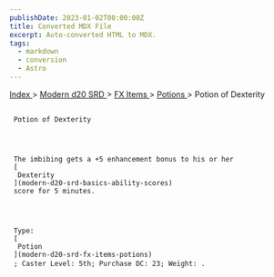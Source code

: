 ```yaml
---
publishDate: 2023-01-02T00:00:00Z
title: Converted MDX File
excerpt: Auto-converted HTML to MDX.
tags:
  - markdown
  - conversion
  - Astro
---
```


[
Index
](-index) >
[
Modern d20 SRD
](modern-d20-srd-index) >
[
FX Items
](modern-d20-srd-fx-items-index) >
[
Potions
](modern-d20-srd-fx-items-potions) > Potion of Dexterity

##

     Potion of Dexterity




     The imbibing gets a +5 enhancement bonus to his or her
     [
      Dexterity
     ](modern-d20-srd-basics-ability-scores)
     score for 5 minutes.




     Type:
     [
      Potion
     ](modern-d20-srd-fx-items-potions)
     ; Caster Level: 5th; Purchase DC: 23; Weight: .
